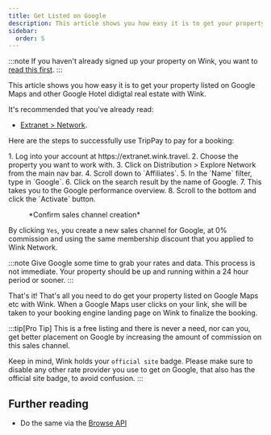 ```yaml
---
title: Get Listed on Google
description: This article shows you how easy it is to get your property listed on Google Maps and other Google Hotel didigtal real estate with Wink.
sidebar:
  order: 5
---
```



:::note
If you haven't already signed up your property on Wink, you want to [read this first](/extranet/what-is-extranet).
:::

This article shows you how easy it is to get your property listed on Google Maps and other Google Hotel didigtal real estate with Wink.

It's recommended that you've already read:

- [Extranet > Network](/extranet/network/).

Here are the steps to successfully use TripPay to pay for a booking:

<Steps>
1. Log into your account at https://extranet.wink.travel.
2. Choose the property you want to work with.
3. Click on Distribution > Explore Network from the main nav bar.
4. Scroll down to `Affiliates`.
5. In the `Name` filter, type in `Google`.
6. Click on the search result by the name of Google.
7. This takes you to the Google performance overview.
8. Scroll to the bottom and click the `Activate` button.
</Steps>

<figure>
<CloudinaryImage 
      width="700"
      height="404"
      resize="scale"
      quality="best"
      alt="Create sales channel"
      src="academy/create-sales-channel" 
      errorImage="noimage_opaque_nyrtl0.png"
    />
    <figcaption>*Confirm sales channel creation*</figcaption>
</figure>

By clicking `Yes`, you create a new sales channel for Google, at 0% commission and using the same membership discount that you applied to Wink Network. 

:::note
Give Google some time to grab your rates and data. This process is not immediate. Your property should be up and running within a 24 hour period or sooner.
:::

That's it! That's all you need to do get your property listed on Google Maps etc with Wink. When a Google Maps user clicks on your link, she will be taken to your booking engine landing page on Wink to finalize the booking.

:::tip[Pro Tip]
This is a free listing and there is never a need, nor can you, get better placement on Google by increasing the amount of commission on this sales channel. 

Keep in mind, Wink holds your `official site` badge. Please make sure to disable any other rate provider you use to get on Google, that also has the official site badge, to avoid confusion.
:::


## Further reading

- Do the same via the [Browse API](/developers/apis/#distribution-api)
